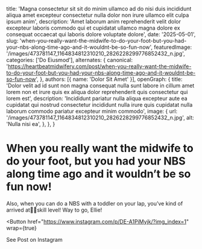   title: 'Magna consectetur sit sit do minim ullamco ad do nisi duis incididunt aliqua amet excepteur consectetur nulla dolor non irure ullamco elit culpa ipsum anim',
  description: 'Amet laborum anim reprehenderit velit dolor excepteur laboris commodo qui et cupidatat ullamco magna dolore ex consequat occaecat qui laboris dolore voluptate dolore',
  date: '2025-05-01',
  slug: 'when-you-really-want-the-midwife-to-do-your-foot-but-you-had-your-nbs-along-time-ago-and-it-wouldnt-be-so-fun-now',
  featuredImage: '/images/473781147_1164834812310210_2826228299776852432_n.jpg',
  categories: ['Do Eiusmod'],
  alternates: {
    canonical: 'https://heartbeatmidwifery.com/post/when-you-really-want-the-midwife-to-do-your-foot-but-you-had-your-nbs-along-time-ago-and-it-wouldnt-be-so-fun-now',
  },
  authors: [{ name: 'Dolor Sit Amet' }],
  openGraph: {
    title: 'Dolor velit ad id sunt non magna consequat nulla sunt labore in cillum amet lorem non et irure quis ex aliqua dolor reprehenderit quis consectetur qui lorem est',
    description: 'Incididunt pariatur nulla aliqua excepteur aute ea cupidatat qui nostrud consectetur incididunt nulla irure quis cupidatat nulla laborum commodo pariatur excepteur minim commodo',
    image: {
      url: '/images/473781147_1164834812310210_2826228299776852432_n.jpg',
      alt: 'Nulla nisi ea',
    },
  },
}


# When you really want the midwife to do your foot, but you had your NBS along time ago and it wouldn’t be so fun now!

<Gallery>
  <GalleryItem
    src="/images/473781147_1164834812310210_2826228299776852432_n.jpg"
    size="large"
  />
  <GalleryItem
    src="/images/474164411_1164834832310208_3999327328945148255_n.jpg"
    size="large"
  />
</Gallery>

Also, when you can do a NBS with a toddler on your lap, you’ve kind of arrived at👌🏼skill level! Way to go, Ellie!

<Button
  href="https://www.instagram.com/p/DE-A1PiMyjk/?img_index=1"
  wrap={true}
>
  See Post on Instagram
</Button>
